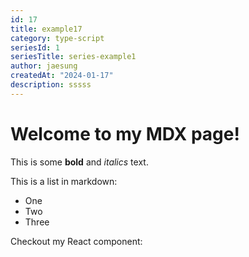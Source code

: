 ```yaml
---
id: 17
title: example17
category: type-script
seriesId: 1
seriesTitle: series-example1
author: jaesung
createdAt: "2024-01-17"
description: sssss
---
```

# Welcome to my MDX page!


This is some **bold** and _italics_ text.

This is a list in markdown:

- One
- Two
- Three

Checkout my React component:
